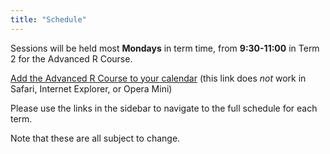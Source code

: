 ```yaml
---
title: "Schedule"
---
```


Sessions will be held most **Mondays** in term time, from **9:30-11:00** in Term 2 for the Advanced R Course.

<a href="Advanced-R-Course.ics" download>Add the Advanced R Course to your calendar</a> (this link does *not* work in Safari, Internet Explorer, or Opera Mini)

Please use the links in the sidebar to navigate to the full schedule for each term.

Note that these are all subject to change.